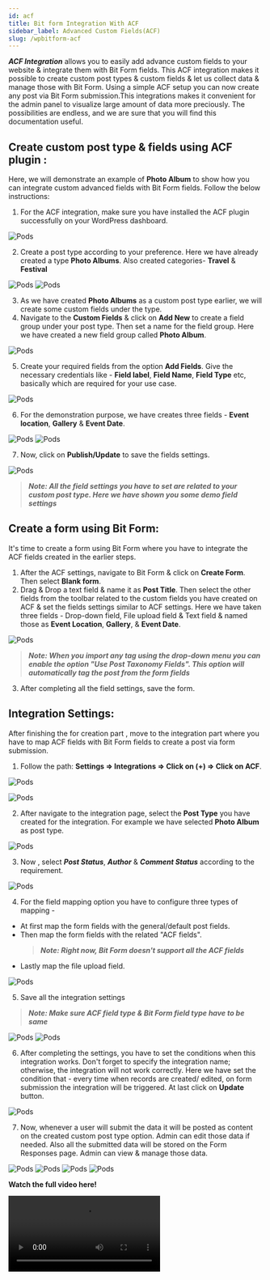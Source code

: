 ```yaml
---
id: acf
title: Bit form Integration With ACF
sidebar_label: Advanced Custom Fields(ACF)
slug: /wpbitform-acf
---
```



**_ACF Integration_** allows you to easily add advance custom fields to your website & integrate them with Bit Form fields. This ACF integration makes it possible to create custom post types & custom fields & let us collect data & manage those with Bit Form. Using a simple ACF setup you can now create any post via Bit Form submission.This integrations makes it convenient for the admin panel to visualize large amount of data more preciously. The possibilities are endless, and we are sure that you will find this documentation useful.

## Create custom post type & fields using ACF plugin :

Here, we will demonstrate an example of **Photo Album** to show how you can integrate custom advanced fields with Bit Form fields. Follow the below instructions:

1. For the ACF integration, make sure you have installed the ACF plugin successfully on your WordPress dashboard.

<Image src="ACF/1. ACF-plugin-Bit-Form" alt="Pods" w="1020" h="400" />

2. Create a post type according to your preference. Here we have already created a type **Photo Albums**. Also created categories- **Travel** & **Festival**

<Image src="ACF/2. Post-Type-Bit-Form" alt="Pods" w="1020" h="350" />

<Image src="ACF/3.Taxonomy-Bit-Form" alt="Pods" w="1020" h="250" />

3. As we have created **Photo Albums** as a custom post type earlier, we will create some custom fields under the type.
4. Navigate to the **Custom Fields** & click on **Add New** to create a field group under your post type. Then set a name for the field group. Here we have created a new field group called **Photo Album**.

<Image src="ACF/4.New-Field-Group-Bit-Form" alt="Pods" w="1886" h="200" />

5. Create your required fields from the option **Add Fields**. Give the necessary credentials like - **Field label**, **Field Name**, **Field Type** etc, basically which are required for your use case.

<Image src="ACF/5.Add-Fields-Bit-Form" alt="Pods" w="1886" h="300" />

6. For the demonstration purpose, we have creates three fields - **Event location**, **Gallery** & **Event Date**.

<Image src="ACF/8.Fields-Bit-Form" alt="Pods" w="1886" h="350" />

<Image src="ACF/6.Rules-For-Post-Type-Bit-Form" alt="Pods" w="1886" h="350" />

7. Now, click on **Publish/Update** to save the fields settings.

<Image src="ACF/7.Publish-Bit-Form" alt="Pods" w="1886" h="350" />

> **_Note: All the field settings you have to set are related to your custom post type. Here we have shown you some demo field settings_**

## Create a form using Bit Form:

It's time to create a form using Bit Form where you have to integrate the ACF fields created in the earlier steps.

1. After the ACF settings, navigate to Bit Form & click on **Create Form**. Then select **Blank form**.
2. Drag & Drop a text field & name it as **Post Title**. Then select the other fields from the toolbar related to the custom fields you have created on ACF & set the fields settings similar to ACF settings. Here we have taken three fields - Drop-down field, File upload field & Text field & named those as **Event Location**, **Gallery**, & **Event Date**.

<Image src="ACF/9. Bit-Form" alt="Pods" w="1886" h="350" />

> **_Note: When you import any tag using the drop-down menu you can enable the option "Use Post Taxonomy Fields". This option will automatically tag the post from the form fields_**

3. After completing all the field settings, save the form.

## Integration Settings:

After finishing the for creation part , move to the integration part where you have to map ACF fields with Bit Form fields to create a post via form submission.

1.  Follow the path: **Settings => Integrations => Click on (+) => Click on ACF**.

<Image
  src="ACF/10. Setings-to-integration-Bit-Form"
  alt="Pods"
  w="1886"
  h="350"
/>

<Image src="ACF/11. Select-ACF-Bit-Form" alt="Pods" w="1886" h="300" />

2. After navigate to the integration page, select the **Post Type** you have created for the integration. For example we have selected **Photo Album** as post type.

<Image src="ACF/12.Select-post-type-Bit-Form" alt="Pods" w="1886" h="300" />

3. Now , select ***Post Status***, ***Author*** & ***Comment Status*** according to the requirement.

<Image src="ACF/13.others-Bit-Form" alt="Pods" w="1886" h="300" />

4. For the field mapping option you have to configure three types of mapping -

- At first map the form fields with the general/default post fields.
- Then map the form fields with the related "ACF fields".
  > **_Note: Right now, Bit Form doesn't support all the ACF fields_**
- Lastly map the file upload field.

<Image src="ACF/14.Map-Bit-Form" alt="Pods" w="1886" h="300" />

5. Save all the integration settings

> **_Note: Make sure ACF field type & Bit Form field type have to be same_**

<Image src="ACF/15.Save-Bit-Form" alt="Pods" w="1886" h="300" />

<Image src="ACF/16. Created-Integration-Bit-Form" alt="Pods" w="1886" h="300" />

6. After completing the settings, you have to set the conditions when this integration works. Don't forget to specify the integration name; otherwise, the integration will not work correctly. Here we have set the condition that - every time when records are created/ edited, on form submission the integration will be triggered. At last click on **Update** button.

<Image src="ACF/CL-Bit-Form" alt="Pods" w="1886" h="400" />

7. Now, whenever a user will submit the data it will be posted as content on the created custom post type option. Admin can edit those data if needed. Also all the submitted data will be stored on the Form Responses page. Admin can view & manage those data.

<Image src="ACF/17.Input-Bit-Form" alt="Pods" w="1886" h="450" />

<Image src="ACF/18.New-Post-Bit-Form" alt="Pods" w="1886" h="300" />

<Image src="ACF/19. Response-Bit-Form" alt="Pods" w="1886" h="350" />

<Image src="ACF/20.Edit-Post-Bit-Form" alt="Pods" w="1886" h="300" />

**Watch the full video here!**

<Video youtube src="zu0zB4OgE20" />
